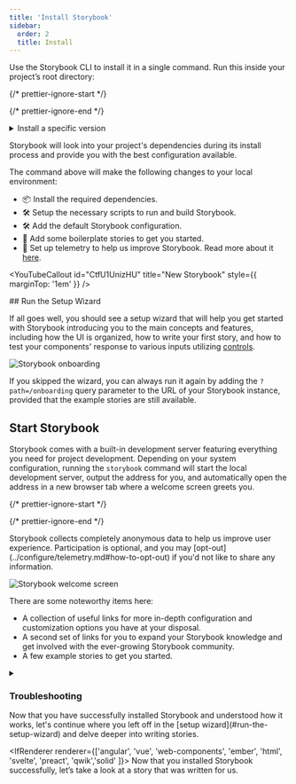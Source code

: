 ```yaml
---
title: 'Install Storybook'
sidebar:
  order: 2
  title: Install
---
```


Use the Storybook CLI to install it in a single command. Run this inside your project’s root directory:

{/* prettier-ignore-start */}

<CodeSnippets path="init-command.md" />

{/* prettier-ignore-end */}

<details>
  <summary>Install a specific version</summary>

  The `init` command will use whichever version you specify. For example:

  * `storybook@latest init` will initialize the latest version
  * `storybook@7.6.10 init` will initialize `7.6.10`
  * `storybook@7 init` will initialize the newest `7.x.x` version
</details>

Storybook will look into your project's dependencies during its install process and provide you with the best configuration available.

The command above will make the following changes to your local environment:

* 📦 Install the required dependencies.
* 🛠 Setup the necessary scripts to run and build Storybook.
* 🛠 Add the default Storybook configuration.
* 📝 Add some boilerplate stories to get you started.
* 📡 Set up telemetry to help us improve Storybook. Read more about it [here](../configure/telemetry.md).

<YouTubeCallout id="CtfU1UnizHU" title="New Storybook" style={{ marginTop: '1em' }} />

<IfRenderer renderer="react">
  ## Run the Setup Wizard

  If all goes well, you should see a setup wizard that will help you get started with Storybook introducing you to the main concepts and features, including how the UI is organized, how to write your first story, and how to test your components' response to various inputs utilizing [controls](../essentials/controls).

  ![Storybook onboarding](./example-onboarding-wizard.png)

  If you skipped the wizard, you can always run it again by adding the `?path=/onboarding` query parameter to the URL of your Storybook instance, provided that the example stories are still available.
</IfRenderer>

## Start Storybook

Storybook comes with a built-in development server featuring everything you need for project development. Depending on your system configuration, running the `storybook` command will start the local development server, output the address for you, and automatically open the address in a new browser tab where a welcome screen greets you.

{/* prettier-ignore-start */}

<CodeSnippets path="storybook-run-dev.md" />

{/* prettier-ignore-end */}

<Callout variant="info">
  Storybook collects completely anonymous data to help us improve user experience. Participation is optional, and you may [opt-out](../configure/telemetry.md#how-to-opt-out) if you'd not like to share any information.
</Callout>

![Storybook welcome screen](./example-welcome.png)

There are some noteworthy items here:

* A collection of useful links for more in-depth configuration and customization options you have at your disposal.
* A second set of links for you to expand your Storybook knowledge and get involved with the ever-growing Storybook community.
* A few example stories to get you started.

<details>
  <summary><h3 id="troubleshooting">Troubleshooting</h3></summary>

  #### Run Storybook with other package managers

  The Storybook CLI includes support for the industry's popular package managers (e.g., [Yarn](https://yarnpkg.com/), [npm](https://www.npmjs.com/), and [pnpm](https://pnpm.io/)) automatically detecting the one you are using when you initialize Storybook. However, if you want to use a specific package manager as the default, add the `--package-manager` flag to the installation command. For example:

  {/* prettier-ignore-start */}

  <CodeSnippets path="init-command-custom-package-manager.md" />

  {/* prettier-ignore-end */}

  #### The CLI doesn't detect my framework

  If you're working with a custom environment set up or need set up Storybook manually, you can use the `--type` flag to specify the framework you need to use. Listed below are the supported frameworks and examples of how to use them:

  | Framework      | Type             |
  | -------------- | ---------------- |
  | Angular        | `angular`        |
  | Ember          | `ember`          |
  | HTML           | `html`           |
  | Next.js        | `nextjs`         |
  | Preact         | `preact`         |
  | Qwik           | `qwik`           |
  | React          | `react`          |
  | Server         | `server`         |
  | Solid          | `solid`          |
  | Svelte         | `svelte`         |
  | Vue 3          | `vue3`           |
  | Web Components | `web_components` |

  {/* prettier-ignore-start */}

  <CodeSnippets path="init-command-manual-framework.md" />

  {/* prettier-ignore-end */}

  #### Yarn Plug'n'Play (PnP) support with Storybook

  If you've enabled Storybook in a project running on a new version of Yarn with [Plug'n'Play](https://yarnpkg.com/features/pnp) (PnP) enabled, you may notice that it will generate `node_modules` with some additional files and folders. This is a known constraint as Storybook relies on some directories (e.g., `.cache`) to store cache files and other data to improve performance and faster builds. You can safely ignore these files and folders, adjusting your `.gitignore` file to exclude them from the version control you're using.

  #### Run Storybook with Webpack 4

  If you previously installed Storybook in a project that uses Webpack 4, it will no longer work. This is because Storybook now uses Webpack 5 by default. To solve this issue, we recommend you upgrade your project to Webpack 5 and then run the following command to migrate your project to the latest version of Storybook:

  {/* prettier-ignore-start */}

  <CodeSnippets path="storybook-automigrate.md" />

  {/* prettier-ignore-end */}

  <IfRenderer renderer="angular">
    #### Storybook doesn't work with my Angular project using the Angular CLI

    Out of the box, adding Storybook to an Angular project using the Angular CLI requires you to run the installation command from the root of the project or, if you're working with a monorepo environment, from the directory where the Angular configuration file (i.e., `angular.json`) is located as it will be used to set up the builder configuration necessary to run Storybook. However, if you need, you can extend the builder configuration to customize Storybook's behavior. Listed below are the supported options:

    | Configuration element        | Description                                                                                                                                                                                      |
    | ---------------------------- | ------------------------------------------------------------------------------------------------------------------------------------------------------------------------------------------------ |
    | `"browserTarget"`            | Build target to be served using the following format. <br /> `"example-project:builder:config"`                                                                                                   |
    | `"tsConfig"`                 | Location of the TypeScript configuration file, relative to the current workspace. <br /> `"tsConfig": "./tsconfig.json"`.                                                                         |
    | `"port"`                     | Port used by Storybook. <br /> `"port": 6006`                                                                                                                                                     |
    | `"host"`                     | Set up a custom host for Storybook. <br /> `"host": "http://my-custom-host"`                                                                                                                      |
    | `"configDir"`                | Storybook configuration directory location. <br /> `"configDir": ".storybook"`                                                                                                                    |
    | `"https"`                    | Starts Storybook with HTTPS enabled. <br /> `"https": true` <br /> Requires custom certificate information.                                                                                        |
    | `"sslCa"`                    | Provides an SSL certificate authority. <br /> `"sslCa": "your-custom-certificate-authority"` <br /> Optional usage with `"https"`                                                                  |
    | `"sslCert"`                  | Provides an SSL certificate. <br /> `"sslCert": "your-custom-certificate"` <br /> Required for `https`                                                                                             |
    | `"sslKey"`                   | Provides an SSL key to serve Storybook. <br /> `"sslKey": "your-ssl-key"`                                                                                                                         |
    | `"smokeTest"`                | Exit Storybook after successful start. <br /> `"smokeTest": true`                                                                                                                                 |
    | `"ci"`                       | Starts Storybook in CI mode (skips interactive prompts and will not open browser window). <br /> `"ci": true`                                                                                     |
    | `"quiet"`                    | Filters Storybook verbose build output. <br /> `"quiet": true`                                                                                                                                    |
    | `"docs"`                     | Starts Storybook in [documentation mode](../writing-docs/build-documentation.md#preview-storybooks-documentation). <br /> `"docs": true`                                                          |
    | `"styles"`                   | Provide the location of the [application's styles](../configure/styling-and-css.md#importing-css-files) to be used with Storybook. <br /> `"styles": ["src/styles.css", "src/styles.scss"]` <br /> |
    | `"stylePreprocessorOptions"` | Provides further customization for style preprocessors resolved to the workspace root. <br /> `"stylePreprocessorOptions": { "includePaths": ["src/styles"] }`                                    |
  </IfRenderer>

  <IfRenderer renderer="ember">
    #### The CLI doesn't support my Ember version

    The Ember framework relies on an auxiliary package named [`@storybook/ember-cli-storybook`](https://www.npmjs.com/package/@storybook/ember-cli-storybook) to help you set up Storybook in your project. During the installation process you might run into the following warning message in your terminal:

    ```shell
    The ember generate entity-name command requires an entity name to be specified.
    For more details, use ember help.
    ```

    It may be the case that you're using an outdated version of the package and you need to update it to the latest version to solve this issue.
  </IfRenderer>

  <IfRenderer renderer="vue">
    #### Storybook doesn't work with my Vue 2 project

    Vue 2 entered [End of Life](https://v2.vuejs.org/lts/) (EOL) on December 31st, 2023, and is no longer maintained by the Vue team. As a result, Storybook no longer supports Vue 2. We recommend you upgrade your project to Vue 3, which Storybook fully supports. If that's not an option, you can still use Storybook with Vue 2 by installing the latest version of Storybook 7 with the following command:

    {/* prettier-ignore-start */}

    <CodeSnippets path="storybook-init-v7.md" />

    {/* prettier-ignore-end */}
  </IfRenderer>

  <IfRenderer renderer="svelte">
    #### Writing native Svelte stories

    Storybook provides a Svelte addon maintained by the community, enabling you to write stories for your Svelte components using the template syntax. You'll need to take some additional steps to enable this feature.

    Run the following command to install the addon.

    {/* prettier-ignore-start */}

    <CodeSnippets path="svelte-csf-addon-install.md" />

    {/* prettier-ignore-end */}

    Update your Storybook configuration file (i.e., `.storybook/main.js|ts`) to include it.

    {/* prettier-ignore-start */}

    <CodeSnippets path="main-config-csf-addon-register.md" />

    {/* prettier-ignore-end */}

    <Callout variant="info" style={{ marginBottom: "2rem" }}>
      The community actively maintains the Svelte CSF addon but still lacks some features currently available in the official Storybook Svelte framework support. For more information, see [addon's documentation](https://github.com/storybookjs/addon-svelte-csf).
    </Callout>
  </IfRenderer>

  #### The installation process seems flaky and keeps failing

  If you're still running into some issues during the installation process, we encourage you to check out the following resources:

  <IfRenderer renderer="angular">
    * [Storybook's Angular README](https://github.com/storybookjs/storybook/tree/next/code/frameworks/angular) for more information on how to set up Storybook in your Angular project.
    * [Storybook's help documentation](https://storybook.js.org/community#support) to contact the community and ask for help.
  </IfRenderer>

  <IfRenderer renderer="ember">
    * [Storybook's Ember README](https://github.com/storybookjs/storybook/tree/next/code/frameworks/ember) for more information on how to set up Storybook in your Ember project.
    * [Storybook's help documentation](https://storybook.js.org/community#support) to contact the community and ask for help.
  </IfRenderer>

  <IfRenderer renderer="html">
    * [Storybook's HTML Webpack README](https://github.com/storybookjs/storybook/tree/next/code/frameworks/html-webpack5) for more information on how to set up Storybook in your HTML project with Webpack 5.
    * [Storybook's HTML Vite README](https://github.com/storybookjs/storybook/tree/next/code/frameworks/html-vite) for more information on how to set up Storybook in your HTML project with Vite.
    * [Storybook's help documentation](https://storybook.js.org/community#support) to contact the community and ask for help.
  </IfRenderer>

  <IfRenderer renderer="preact">
    * [Storybook's Preact Webpack README](https://github.com/storybookjs/storybook/tree/next/code/frameworks/preact-webpack5) for more information on how to set up Storybook in your Preact project with Webpack 5.
    * [Storybook's Preact Vite README](https://github.com/storybookjs/storybook/tree/next/code/frameworks/preact-vite) for more information on how to set up Storybook in your Preact project with Vite.
    * [Storybook's help documentation](https://storybook.js.org/community#support) to contact the community and ask for help.
  </IfRenderer>

  <IfRenderer renderer="qwik">
    * [Storybook's Qwik README](https://github.com/literalpie/storybook-framework-qwik) for more information on how to set up Storybook in your Qwik project.
    * [Storybook's help documentation](https://storybook.js.org/community#support) to contact the community and ask for help.
  </IfRenderer>

  <IfRenderer renderer="react">
    * [Storybook's React Webpack README](https://github.com/storybookjs/storybook/tree/next/code/frameworks/react-webpack5) for more information on how to set up Storybook in your React project with Webpack 5.
    * [Storybook's React Vite README](https://github.com/storybookjs/storybook/tree/next/code/frameworks/react-vite) for more information on how to set up Storybook in your React project with Vite.
    * [Storybook's help documentation](https://storybook.js.org/community#support) to contact the community and ask for help.
  </IfRenderer>

  <IfRenderer renderer="solid">
    * [Storybook's SolidJS README](https://github.com/storybookjs/solidjs) for more information on how to set up Storybook in your SolidJS project.
    * [Storybook's help documentation](https://storybook.js.org/community#support) to contact the community and ask for help.
  </IfRenderer>

  <IfRenderer renderer="svelte">
    * [Storybook's SvelteKit README](https://github.com/storybookjs/storybook/tree/next/code/frameworks/sveltekit) for more information on how to set up Storybook in your SvelteKit project.
    * [Storybook's Svelte Webpack README](https://github.com/storybookjs/storybook/tree/next/code/frameworks/svelte-webpack5) for more information on how to set up Storybook in your Svelte project with Webpack 5.
    * [Storybook's help documentation](https://storybook.js.org/community#support) to contact the community and ask for help.
  </IfRenderer>

  <IfRenderer renderer="vue">
    * [Storybook's Vue 3 Webpack README](https://github.com/storybookjs/storybook/tree/next/code/frameworks/vue3-webpack5) for more information on how to set up Storybook in your Vue 3 project with Webpack 5.
    * [Storybook's Vue 3 Vite README](https://github.com/storybookjs/storybook/tree/next/code/frameworks/vue3-vite) for more information on how to set up Storybook in your Vue 3 project with Vite.
    * [Storybook's help documentation](https://storybook.js.org/community#support) to contact the community and ask for help.
  </IfRenderer>

  <IfRenderer renderer="web-components">
    * [Storybook's Web Components Webpack README](https://github.com/storybookjs/storybook/tree/next/code/frameworks/web-components-webpack55) for more information on how to set up Storybook in your Web Components project with Webpack 5.
    * [Storybook's Web Components Vite README](https://github.com/storybookjs/storybook/tree/next/code/frameworks/web-components-vite) for more information on how to set up Storybook in your Web Components project with Vite.
    * [Storybook's help documentation](https://storybook.js.org/community#support) to contact the community and ask for help.
  </IfRenderer>
</details>

<IfRenderer renderer="react">
  Now that you have successfully installed Storybook and understood how it works, let's continue where you left off in the [setup wizard](#run-the-setup-wizard) and delve deeper into writing stories.
</IfRenderer>

<IfRenderer renderer={['angular', 'vue', 'web-components', 'ember', 'html', 'svelte', 'preact', 'qwik','solid' ]}>
  Now that you installed Storybook successfully, let’s take a look at a story that was written for us.
</IfRenderer>
